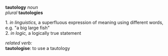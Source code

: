 '''tautology''' ''noun''<br>
''plural'' '''tautologies'''

1. ''in linguistics,'' a superfluous expression of meaning using different words, e.g. "a big large fish"<br>
2. ''in logic,'' a logically true statement

''related verb:''<br>
'''tautologise''': to use a tautology
